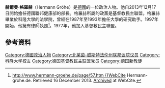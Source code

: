 '''赫爾曼·格羅赫'''（Hermann Gröhe）是[[德國|德國]]的一位政治人物。他自2013年12月17日開始擔任德國聯邦健康部的部長。格羅赫所屬的政黨是基督教民主聯盟。格羅赫畢業於科隆大學的法學院，曾經在1987年至1993年擔任大學的研究助手。1997年開始，他擁有律師執照<ref name=cv>[[Curriculum_vitae|http://www.hermann-groehe.de/page/57.htm {{WebCite]] Hermann-grohe.de. Retrieved 16 December 2013. [https://www.webcitation.org/6LukZwjrr?url= Archived] at WebCite.</ref>。1977年，他加入基督教民主聯盟。
== 參考資料 ==
{{Reflist}}

{{DEFAULTSORT: Gröhe, Hermann}}
[[Category:德國政治人物|Category:德國政治人物]]
[[Category:北莱茵-威斯特法伦州联邦议院议员|Category:北莱茵-威斯特法伦州联邦议院议员]]
[[Category:科隆大学校友|Category:科隆大学校友]]
[[Category:德国基督教民主联盟党员|Category:德国基督教民主联盟党员]]
[[Category:德国新教徒|Category:德国新教徒]]